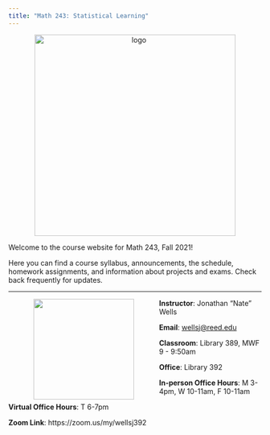 ```yaml
---
title: "Math 243: Statistical Learning"
---
```


<p style="text-align:center;">  <img    src ="img/bvtradeoff.png" alt = "logo" title="stat learning" width = "400"   />  </p>
Welcome to the course website for Math 243, Fall 2021! 

Here you can find a course syllabus, announcements, the schedule, homework assignments, and information about projects and exams. Check back frequently for updates.


****************************************


<img align="left"  src="img/wells-jonathan.jpg" width = "200" style = "margin:0px 50px">

**Instructor**: Jonathan "Nate" Wells

**Email**: <wellsj@reed.edu>

**Classroom**: Library 389, MWF 9 - 9:50am

**Office**: Library 392

**In-person Office Hours**: M 3-4pm, W 10-11am, F 10-11am

**Virtual Office Hours**: T 6-7pm

**Zoom Link**: https://zoom.us/my/wellsj392